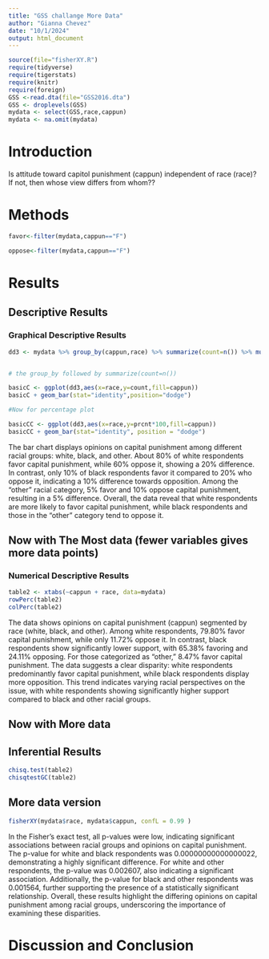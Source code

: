 ```yaml
---
title: "GSS challange More Data"
author: "Gianna Chevez"
date: "10/1/2024"
output: html_document
---
```








```r
source(file="fisherXY.R")
require(tidyverse)
require(tigerstats)
require(knitr)
require(foreign)
GSS <-read.dta(file="GSS2016.dta")
GSS <- droplevels(GSS)
mydata <- select(GSS,race,cappun)
mydata <- na.omit(mydata)
```

# Introduction

<!--In this section you explain what you are trying to show.  Where did the data come from?  What is the research or other question you are trying to answer?.  If you skimp in this section expect to be marked down in your grade. Paint a picture of the project a couple of paragraphs is expected!-->

Is attitude toward capitol punishment (cappun) independent of race (race)?
If not, then whose view differs from whom??

# Methods

<!--Decide on your methods:  use "variable analysis" or other appropriate descriptors.  Make sure to choose at least one graphical method and at least one numerical method. Discuss what data manipulations may be needed for example subsetting or other binning procedures and what sort of graphical displays and inferential tools will be used!-->

```r
favor<-filter(mydata,cappun=="F")
```

```r
oppose<-filter(mydata,cappun=="F")
```
# Results

<!--Divide this section into two sub-sections:  One for your descriptive  results and one for your inferential results.!-->

## Descriptive Results

### Graphical Descriptive Results

<!--Graphical results here.  Make sure to show your code.  Provide appropriate labels for axes, giving units if possible, and provide a good title for the graph, too.  Use the graphical results to describe the patterns if any that exist in the data as focused toward the research question. Bottom line is to explain the features of the graph that are relevant to conforming or departing to what is expected by your null hypothesis !-->

```r
dd3 <- mydata %>% group_by(cappun,race) %>% summarize(count=n()) %>% mutate(prcnt=count/sum(count))


# the group_by followed by summarize(count=n())

basicC <- ggplot(dd3,aes(x=race,y=count,fill=cappun))
basicC + geom_bar(stat="identity",position="dodge")

#Now for percentage plot

basicCC <- ggplot(dd3,aes(x=race,y=prcnt*100,fill=cappun)) 
basicCC + geom_bar(stat="identity", position = "dodge")
```

The bar chart displays opinions on capital punishment among different racial groups: white, black, and other. About 80% of white respondents favor capital punishment, while 60% oppose it, showing a 20% difference. In contrast, only 10% of black respondents favor it compared to 20% who oppose it, indicating a 10% difference towards opposition. Among the "other" racial category, 5% favor and 10% oppose capital punishment, resulting in a 5% difference. Overall, the data reveal that white respondents are more likely to favor capital punishment, while black respondents and those in the "other" category tend to oppose it.

## Now with The Most data (fewer variables gives more data points)



### Numerical Descriptive Results

<!--Numerical results go here. Use the numerical results to describe the patterns if any that exist in the data as focused toward the research question!-->

```r
table2 <- xtabs(~cappun + race, data=mydata)
rowPerc(table2)
colPerc(table2)
```

The data shows opinions on capital punishment (cappun) segmented by race (white, black, and other). Among white respondents, 79.80% favor capital punishment, while only 11.72% oppose it. In contrast, black respondents show significantly lower support, with 65.38% favoring and 24.11% opposing. For those categorized as "other," 8.47% favor capital punishment. The data suggests a clear disparity: white respondents predominantly favor capital punishment, while black respondents display more opposition. This trend indicates varying racial perspectives on the issue, with white respondents showing significantly higher support compared to black and other racial groups.

## Now with More data



## Inferential Results

<!--State hypothesis clearly.  Make sure your discussion of the inferential test covers all the aspects that the test output produces, such as test statistic, p-value etc.  Make a decision about the null hypothesis, explain the assumptions on which the selected test/procedure was based, and why the chosen procedure satisfys the assumptions and is appropriate to answer the research question!-->

```r
chisq.test(table2)
chisqtestGC(table2)
```

## More data version

```r
fisherXY(mydata$race, mydata$cappun, confL = 0.99 )
```

In the Fisher's exact test, all p-values were low, indicating significant associations between racial groups and opinions on capital punishment. The p-value for white and black respondents was 0.00000000000000022, demonstrating a highly significant difference. For white and other respondents, the p-value was 0.002607, also indicating a significant association. Additionally, the p-value for black and other respondents was 0.001564, further supporting the presence of a statistically significant relationship. Overall, these results highlight the differing opinions on capital punishment among racial groups, underscoring the importance of examining these disparities.

# Discussion and Conclusion

<!--Discussion and conclusion here.  If you found a relationship be sure to consider whether the relationship occurs because one of the variavbles causes the other, or whether they perhasps are related for some other reason.  Watch the chapter 6 videos from the GeorgeTown videos collection.!-->
